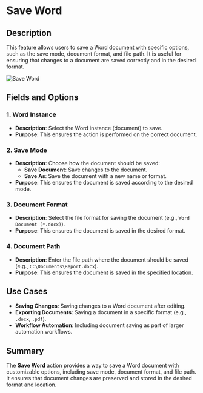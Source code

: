 # Save Word  

## Description

This feature allows users to save a Word document with specific options, such as the save mode, document format, and file path. It is useful for ensuring that changes to a document are saved correctly and in the desired format.  

![Save Word](../../../assets/word/save-word.png)  

## Fields and Options  

### 1. **Word Instance** 

- **Description**: Select the Word instance (document) to save.  
- **Purpose**: This ensures the action is performed on the correct document.  

### 2. **Save Mode** 

- **Description**: Choose how the document should be saved:  
  - **Save Document**: Save changes to the document.  
  - **Save As**: Save the document with a new name or format.  
- **Purpose**: This ensures the document is saved according to the desired mode.  

### 3. **Document Format** 

- **Description**: Select the file format for saving the document (e.g., `Word Document (*.docx)`).  
- **Purpose**: This ensures the document is saved in the desired format.  

### 4. **Document Path**   

- **Description**: Enter the file path where the document should be saved (e.g., `C:\Documents\Report.docx`).  
- **Purpose**: This ensures the document is saved in the specified location.  

## Use Cases  

- **Saving Changes**: Saving changes to a Word document after editing.  
- **Exporting Documents**: Saving a document in a specific format (e.g., `.docx`, `.pdf`).  
- **Workflow Automation**: Including document saving as part of larger automation workflows.  

## Summary

The **Save Word** action provides a way to save a Word document with customizable options, including save mode, document format, and file path. It ensures that document changes are preserved and stored in the desired format and location.